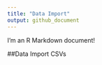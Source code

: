 ```yaml
---
title: "Data Import"
output: github_document
---
```


I'm an R Markdown document! 

##Data Import CSVs

